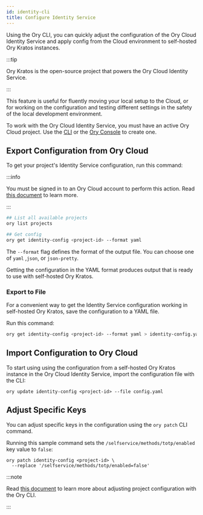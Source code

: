 ```yaml
---
id: identity-cli
title: Configure Identity Service
---
```


Using the Ory CLI, you can quickly adjust the configuration of the Ory Cloud
Identity Service and apply config from the Cloud environment to self-hosted Ory
Kratos instances.

:::tip

Ory Kratos is the open-source project that powers the Ory Cloud Identity
Service.

:::

This feature is useful for fluently moving your local setup to the Cloud, or for
working on the configuration and testing different settings in the safety of the
local development environment.

To work with the Ory Cloud Identity Service, you must have an active Ory Cloud
project. Use the [CLI](./config-with-cli#create-ory-cloud-project) or the
[Ory Console](https://console.ory.sh/) to create one.

## Export Configuration from Ory Cloud

To get your project's Identity Service configuration, run this command:

:::info

You must be signed in to an Ory Cloud account to perform this action. Read
[this document](./cli-basics#use-cli-with-existing-cloud-account) to learn more.

:::

```bash
## List all available projects
ory list projects

## Get config
ory get identity-config <project-id> --format yaml
```

The `--format` flag defines the format of the output file. You can choose one of
`yaml` ,`json`, or `json-pretty`.

Getting the configuration in the YAML format produces output that is ready to
use with self-hosted Ory Kratos.

### Export to File

For a convenient way to get the Identity Service configuration working in
self-hosted Ory Kratos, save the configuration to a YAML file.

Run this command:

```bash
ory get identity-config <project-id> --format yaml > identity-config.yaml
```

## Import Configuration to Ory Cloud

To start using using the configuration from a self-hosted Ory Kratos instance in
the Ory Cloud Identity Service, import the configuration file with the CLI:

```shell
ory update identity-config <project-id> --file config.yaml
```

## Adjust Specific Keys

You can adjust specific keys in the configuration using the `ory patch` CLI
command.

Running this sample command sets the `/selfservice/methods/totp/enabled` key
value to `false`:

```shell
ory patch identity-config <project-id> \
  --replace '/selfservice/methods/totp/enabled=false'
```

:::note

Read [this document](./config-with-cli) to learn more about adjusting project
configuration with the Ory CLI.

:::
